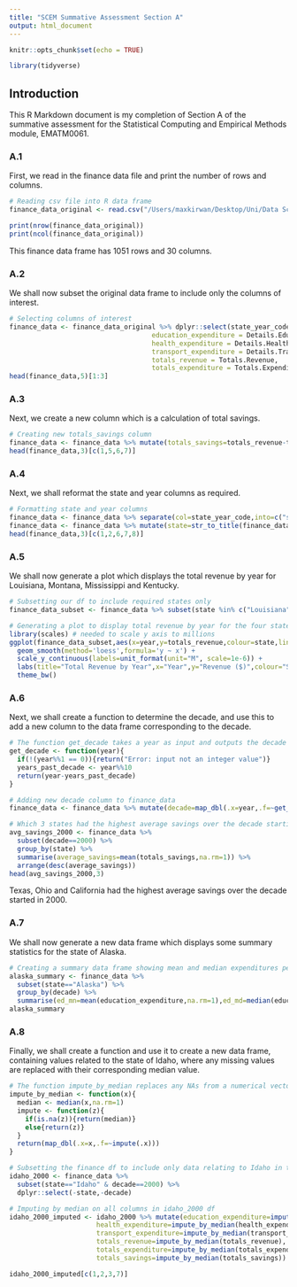 ```yaml
---
title: "SCEM Summative Assessment Section A"
output: html_document
---
```


```r
knitr::opts_chunk$set(echo = TRUE)
```
```r
library(tidyverse)
```

## Introduction

This R Markdown document is my completion of Section A of the summative assessment for the Statistical Computing and Empirical Methods module, EMATM0061.



### A.1
First, we read in the finance data file and print the number of rows and columns.

```r
# Reading csv file into R data frame
finance_data_original <- read.csv("/Users/maxkirwan/Desktop/Uni/Data Science MSc/SCEM/jy18214_EMATM0061_summative_assessment/jy18214_EMATM0061_A/finance_data_EMATM0061.csv")

print(nrow(finance_data_original))
print(ncol(finance_data_original))
```
This finance data frame has 1051 rows and 30 columns.

### A.2
We shall now subset the original data frame to include only the columns of interest.

```r
# Selecting columns of interest
finance_data <- finance_data_original %>% dplyr::select(state_year_code,
                                    education_expenditure = Details.Education.Education.Total,
                                    health_expenditure = Details.Health.Health.Total.Expenditure,
                                    transport_expenditure = Details.Transportation.Highways.Highways.Total.Expenditure,
                                    totals_revenue = Totals.Revenue,
                                    totals_expenditure = Totals.Expenditure)
head(finance_data,5)[1:3]
```

### A.3
Next, we create a new column which is a calculation of total savings.

```r
# Creating new totals_savings column
finance_data <- finance_data %>% mutate(totals_savings=totals_revenue-totals_expenditure)
head(finance_data,3)[c(1,5,6,7)]
```


### A.4
Next, we shall reformat the state and year columns as required.

```r
# Formatting state and year columns
finance_data <- finance_data %>% separate(col=state_year_code,into=c("state","year"),sep="__",convert=1)
finance_data <- finance_data %>% mutate(state=str_to_title(finance_data$state))
head(finance_data,3)[c(1,2,6,7,8)]
```


### A.5
We shall now generate a plot which displays the total revenue by year for Louisiana, Montana, Mississippi and Kentucky.

```r
# Subsetting our df to include required states only
finance_data_subset <- finance_data %>% subset(state %in% c("Louisiana","Montana","Mississippi","Kentucky"))
```

```r
# Generating a plot to display total revenue by year for the four states
library(scales) # needed to scale y axis to millions
ggplot(finance_data_subset,aes(x=year,y=totals_revenue,colour=state,linetype=state)) +
  geom_smooth(method='loess',formula='y ~ x') +
  scale_y_continuous(labels=unit_format(unit="M", scale=1e-6)) +
  labs(title="Total Revenue by Year",x="Year",y="Revenue ($)",colour="State",linetype="State") + 
  theme_bw()
```


### A.6
Next, we shall create a function to determine the decade, and use this to add a new column to the data frame corresponding to the decade.

```r
# The function get_decade takes a year as input and outputs the decade of that year
get_decade <- function(year){
  if(!(year%%1 == 0)){return("Error: input not an integer value")}
  years_past_decade <- year%%10
  return(year-years_past_decade)
}

# Adding new decade column to finance_data
finance_data <- finance_data %>% mutate(decade=map_dbl(.x=year,.f=~get_decade(.x)))

# Which 3 states had the highest average savings over the decade starting in 2000?
avg_savings_2000 <- finance_data %>%
  subset(decade==2000) %>%
  group_by(state) %>%
  summarise(average_savings=mean(totals_savings,na.rm=1)) %>%
  arrange(desc(average_savings))
head(avg_savings_2000,3)
```
Texas, Ohio and California had the highest average savings over the decade started in 2000.


### A.7
We shall now generate a new data frame which displays some summary statistics for the state of Alaska.

```r
# Creating a summary data frame showing mean and median expenditures per decade in Alaska
alaska_summary <- finance_data %>%
  subset(state=="Alaska") %>%
  group_by(decade) %>%
  summarise(ed_mn=mean(education_expenditure,na.rm=1),ed_md=median(education_expenditure,na.rm=1),he_mn=mean(health_expenditure,na.rm=1),he_md=median(health_expenditure,na.rm=1),tr_mn=mean(transport_expenditure,na.rm=1),tr_md=median(transport_expenditure,na.rm=1))
alaska_summary
```

### A.8
Finally, we shall create a function and use it to create a new data frame, containing values related to the state of Idaho, where any missing values are replaced with their corresponding median value.

```r
# The function impute_by_median replaces any NAs from a numerical vector with the median of the vector
impute_by_median <- function(x){
  median <- median(x,na.rm=1)
  impute <- function(z){
    if(is.na(z)){return(median)}
    else{return(z)}
  }
  return(map_dbl(.x=x,.f=~impute(.x)))
}

# Subsetting the finance df to include only data relating to Idaho in the decade 2000
idaho_2000 <- finance_data %>%
  subset(state=="Idaho" & decade==2000) %>%
  dplyr::select(-state,-decade)

# Imputing by median on all columns in idaho_2000 df
idaho_2000_imputed <- idaho_2000 %>% mutate(education_expenditure=impute_by_median(education_expenditure),
                      health_expenditure=impute_by_median(health_expenditure),
                      transport_expenditure=impute_by_median(transport_expenditure),
                      totals_revenue=impute_by_median(totals_revenue),
                      totals_expenditure=impute_by_median(totals_expenditure),
                      totals_savings=impute_by_median(totals_savings))

idaho_2000_imputed[c(1,2,3,7)]
```

